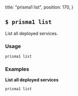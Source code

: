   title: "prisma1 list",
  position: 170,
}

## `$ prisma1 list`

List all deployed services.

### Usage

```sh
prisma1 list
```

### Examples

**List all deployed services**

```sh
prisma1 list
```

